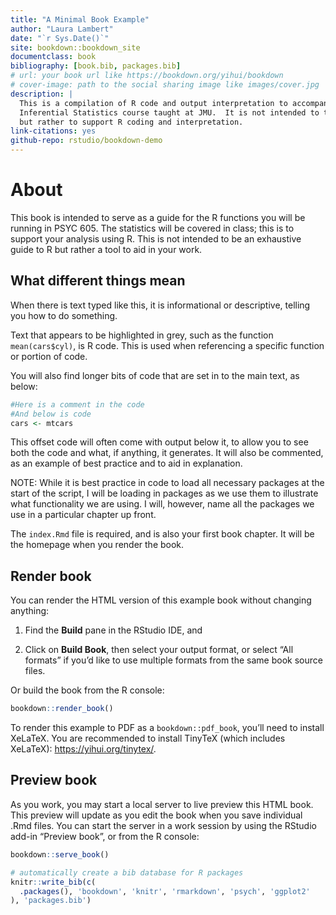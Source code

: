 ```yaml
--- 
title: "A Minimal Book Example"
author: "Laura Lambert"
date: "`r Sys.Date()`"
site: bookdown::bookdown_site
documentclass: book
bibliography: [book.bib, packages.bib]
# url: your book url like https://bookdown.org/yihui/bookdown
# cover-image: path to the social sharing image like images/cover.jpg
description: |
  This is a compilation of R code and output interpretation to accompany an Intermediate
  Inferential Statistics course taught at JMU.  It is not intended to teach the statistics,
  but rather to support R coding and interpretation.
link-citations: yes
github-repo: rstudio/bookdown-demo
---
```


# About

This book is intended to serve as a guide for the R functions you will be running in PSYC 605.  The statistics will be covered in class; this is to support your analysis using R.  This is not intended to be an exhaustive guide to R but rather a tool to aid in your work.

## What different things mean
When there is text typed like this, it is informational or descriptive, telling you how to do something.

Text that appears to be highlighted in grey, such as the function `mean(cars$cyl)`, is R code.  This is used when referencing a specific function or portion of code.  

You will also find longer bits of code that are set in to the main text, as below:
```r
#Here is a comment in the code
#And below is code
cars <- mtcars
```

This offset code will often come with output below it, to allow you to see both the code and what, if anything, it generates.  It will also be commented, as an example of best practice and to aid in explanation.

NOTE: While it is best practice in code to load all necessary packages at the start of the script, I will be loading in packages as we use them to illustrate what functionality we are using.  I will, however, name all the packages we use in a particular chapter up front.



The `index.Rmd` file is required, and is also your first book chapter. It will be the homepage when you render the book.

## Render book

You can render the HTML version of this example book without changing anything:

1. Find the **Build** pane in the RStudio IDE, and

1. Click on **Build Book**, then select your output format, or select "All formats" if you'd like to use multiple formats from the same book source files.

Or build the book from the R console:

```r
bookdown::render_book()
```

To render this example to PDF as a `bookdown::pdf_book`, you'll need to install XeLaTeX. You are recommended to install TinyTeX (which includes XeLaTeX): <https://yihui.org/tinytex/>.

## Preview book

As you work, you may start a local server to live preview this HTML book. This preview will update as you edit the book when you save individual .Rmd files. You can start the server in a work session by using the RStudio add-in "Preview book", or from the R console:

```r
bookdown::serve_book()
```


```r
# automatically create a bib database for R packages
knitr::write_bib(c(
  .packages(), 'bookdown', 'knitr', 'rmarkdown', 'psych', 'ggplot2'
), 'packages.bib')
```
